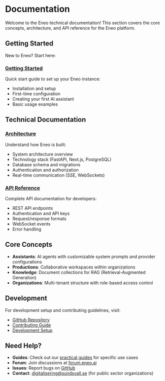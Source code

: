 # Documentation

Welcome to the Eneo technical documentation! This section covers the core concepts, architecture, and API reference for the Eneo platform.

## Getting Started

New to Eneo? Start here:

### [Getting Started](/docs/getting-started)
Quick start guide to set up your Eneo instance:
- Installation and setup
- First-time configuration
- Creating your first AI assistant
- Basic usage examples

## Technical Documentation

### [Architecture](/docs/architecture)
Understand how Eneo is built:
- System architecture overview
- Technology stack (FastAPI, Next.js, PostgreSQL)
- Database schema and migrations
- Authentication and authorization
- Real-time communication (SSE, WebSockets)

### [API Reference](/docs/api)
Complete API documentation for developers:
- REST API endpoints
- Authentication and API keys
- Request/response formats
- WebSocket events
- Error handling

## Core Concepts

- **Assistants**: AI agents with customizable system prompts and provider configurations
- **Productions**: Collaborative workspaces within organizations
- **Knowledge**: Document collections for RAG (Retrieval-Augmented Generation)
- **Organizations**: Multi-tenant structure with role-based access control

## Development

For development setup and contributing guidelines, visit:
- [GitHub Repository](https://github.com/eneo-ai/eneo)
- [Contributing Guide](https://github.com/eneo-ai/eneo/blob/main/CONTRIBUTING.md)
- [Development Setup](https://github.com/eneo-ai/eneo/blob/main/docs/development.md)

## Need Help?

- **Guides**: Check out our [practical guides](/guides) for specific use cases
- **Forum**: Join discussions at [forum.eneo.ai](https://forum.eneo.ai)
- **Issues**: Report bugs on [GitHub](https://github.com/eneo-ai/eneo/issues)
- **Contact**: digitalisering@sundsvall.se (for public sector organizations)